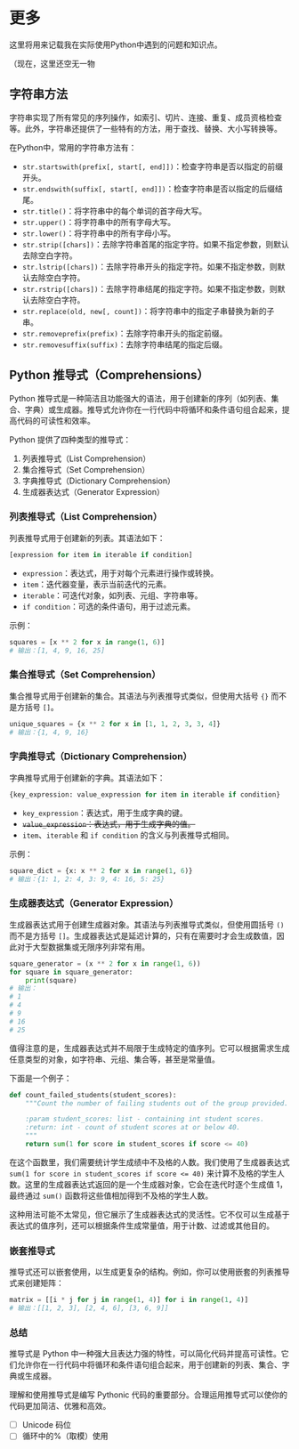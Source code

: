 # 更多

这里将用来记载我在实际使用Python中遇到的问题和知识点。

（现在，这里还空无一物

## 字符串方法

字符串实现了所有常见的序列操作，如索引、切片、连接、重复、成员资格检查等。此外，字符串还提供了一些特有的方法，用于查找、替换、大小写转换等。

在Python中，常用的字符串方法有：

- `str.startswith(prefix[, start[, end]])`：检查字符串是否以指定的前缀开头。
- `str.endswith(suffix[, start[, end]])`：检查字符串是否以指定的后缀结尾。
- `str.title()`：将字符串中的每个单词的首字母大写。
- `str.upper()`：将字符串中的所有字母大写。
- `str.lower()`：将字符串中的所有字母小写。
- `str.strip([chars])`：去除字符串首尾的指定字符。如果不指定参数，则默认去除空白字符。
- `str.lstrip([chars])`：去除字符串开头的指定字符。如果不指定参数，则默认去除空白字符。
- `str.rstrip([chars])`：去除字符串结尾的指定字符。如果不指定参数，则默认去除空白字符。
- `str.replace(old, new[, count])`：将字符串中的指定子串替换为新的子串。
- `str.removeprefix(prefix)`：去除字符串开头的指定前缀。
- `str.removesuffix(suffix)`：去除字符串结尾的指定后缀。


## Python 推导式（Comprehensions）

Python 推导式是一种简洁且功能强大的语法，用于创建新的序列（如列表、集合、字典）或生成器。推导式允许你在一行代码中将循环和条件语句组合起来，提高代码的可读性和效率。

Python 提供了四种类型的推导式：

1. 列表推导式（List Comprehension）
2. 集合推导式（Set Comprehension）
3. 字典推导式（Dictionary Comprehension）
4. 生成器表达式（Generator Expression）

### 列表推导式（List Comprehension）

列表推导式用于创建新的列表。其语法如下：

```python
[expression for item in iterable if condition]
```

- `expression`：表达式，用于对每个元素进行操作或转换。
- `item`：迭代器变量，表示当前迭代的元素。
- `iterable`：可迭代对象，如列表、元组、字符串等。
- `if condition`：可选的条件语句，用于过滤元素。

示例：

```python
squares = [x ** 2 for x in range(1, 6)]
# 输出：[1, 4, 9, 16, 25]
```

### 集合推导式（Set Comprehension）

集合推导式用于创建新的集合。其语法与列表推导式类似，但使用大括号 `{}` 而不是方括号 `[]`。

```python
unique_squares = {x ** 2 for x in [1, 1, 2, 3, 3, 4]}
# 输出：{1, 4, 9, 16}
```

### 字典推导式（Dictionary Comprehension）

字典推导式用于创建新的字典。其语法如下：

```python
{key_expression: value_expression for item in iterable if condition}
```

- `key_expression`：表达式，用于生成字典的键。
- ~~`value_expression`：表达式，用于生成字典的值。~~
- `item`、`iterable` 和 `if condition` 的含义与列表推导式相同。

示例：

```python
square_dict = {x: x ** 2 for x in range(1, 6)}
# 输出：{1: 1, 2: 4, 3: 9, 4: 16, 5: 25}
```

### 生成器表达式（Generator Expression）

生成器表达式用于创建生成器对象。其语法与列表推导式类似，但使用圆括号 `()` 而不是方括号 `[]`。生成器表达式是延迟计算的，只有在需要时才会生成数值，因此对于大型数据集或无限序列非常有用。

```python
square_generator = (x ** 2 for x in range(1, 6))
for square in square_generator:
    print(square)
# 输出：
# 1
# 4
# 9
# 16
# 25
```

值得注意的是，生成器表达式并不局限于生成特定的值序列。它可以根据需求生成任意类型的对象，如字符串、元组、集合等，甚至是常量值。

下面是一个例子：

```python
def count_failed_students(student_scores):
    """Count the number of failing students out of the group provided.

    :param student_scores: list - containing int student scores.
    :return: int - count of student scores at or below 40.
    """
    return sum(1 for score in student_scores if score <= 40)
```
在这个函数里，我们需要统计学生成绩中不及格的人数。我们使用了生成器表达式 `sum(1 for score in student_scores if score <= 40)` 来计算不及格的学生人数。这里的生成器表达式返回的是一个生成器对象，它会在迭代时逐个生成值 1，最终通过 `sum()` 函数将这些值相加得到不及格的学生人数。

这种用法可能不太常见，但它展示了生成器表达式的灵活性。它不仅可以生成基于表达式的值序列，还可以根据条件生成常量值，用于计数、过滤或其他目的。

### 嵌套推导式

推导式还可以嵌套使用，以生成更复杂的结构。例如，你可以使用嵌套的列表推导式来创建矩阵：

```python
matrix = [[i * j for j in range(1, 4)] for i in range(1, 4)]
# 输出：[[1, 2, 3], [2, 4, 6], [3, 6, 9]]
```

### 总结

推导式是 Python 中一种强大且表达力强的特性，可以简化代码并提高可读性。它们允许你在一行代码中将循环和条件语句组合起来，用于创建新的列表、集合、字典或生成器。

理解和使用推导式是编写 Pythonic 代码的重要部分。合理运用推导式可以使你的代码更加简洁、优雅和高效。

- [ ] Unicode 码位
- [ ] 循环中的%（取模）使用
